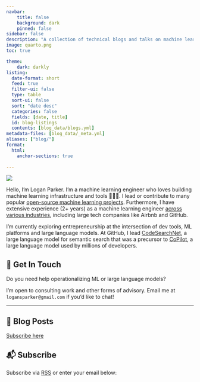 ```yaml
---
navbar:
    title: false
    background: dark
    pinned: false
sidebar: false
description: "A collection of technical blogs and talks on machine learning and data science."
image: quarto.png
toc: true

theme: 
    dark: darkly
listing:
  date-format: short
  feed: true
  filter-ui: false
  type: table
  sort-ui: false
  sort: "date desc"
  categories: false
  fields: [date, title]
  id: blog-listings
  contents: [blog_data/blogs.yml]
metadata-files: [blog_data/_meta.yml]
aliases: ["blog/"]
format:
  html:
    anchor-sections: true
    
---
```


::: {layout="[21,79]" .profile-header}

![](me.PNG){.profile-pic}

Hello, I'm Logan Parker. I'm a machine learning engineer who loves building machine learning infrastructure and tools 👷🏼‍♂️.  I lead or contribute to many popular [open-source machine learning projects](oss/opensource.qmd). Furthermore, I have extensive experience (2+ years) as a machine learning engineer [across various industries](https://www.linkedin.com/in/logansparker/), including large tech companies like Airbnb and GitHub.
:::

I'm currently exploring entrepreneurship at the intersection of dev tools, ML platforms and large language models. At GitHub, I lead [CodeSearchNet](https://github.com/github/CodeSearchNet), a large language model for semantic search that was a precursor to [CoPilot](https://github.com/features/copilot), a large language model used by millions of developers.

## 💼 Get In Touch

Do you need help operationalizing ML or large language models?  

I'm open to consulting work and other forms of advisory. Email me at `logansparker@gmail.com` if you'd like to chat!

---

## 📮 Blog Posts

[Subscribe here](#subscribe)

::: {#blog-listings}
:::

## 📬 Subscribe

Subscribe via [<i class="bi bi-rss"></i> RSS](index.xml) or enter your email below:

<script async data-uid="f405c5ca98" src="https://hamel.ck.page/f405c5ca98/index.js"></script>

